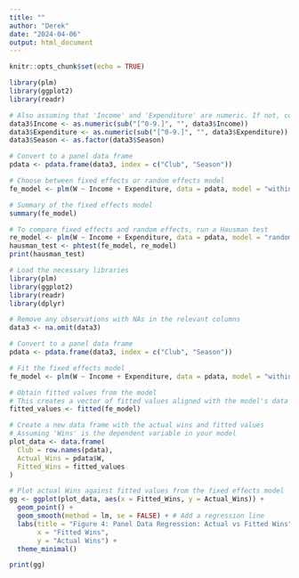 ```yaml
---
title: ""
author: "Derek"
date: "2024-04-06"
output: html_document
---
```


```r
knitr::opts_chunk$set(echo = TRUE)
```

```r
library(plm)
library(ggplot2)
library(readr)

# Also assuming that 'Income' and 'Expenditure' are numeric. If not, convert them:
data3$Income <- as.numeric(sub("[^0-9.]", "", data3$Income))
data3$Expenditure <- as.numeric(sub("[^0-9.]", "", data3$Expenditure))
data3$Season <- as.factor(data3$Season)

# Convert to a panel data frame
pdata <- pdata.frame(data3, index = c("Club", "Season"))

# Choose between fixed effects or random effects model
fe_model <- plm(W ~ Income + Expenditure, data = pdata, model = "within")

# Summary of the fixed effects model
summary(fe_model)

# To compare fixed effects and random effects, run a Hausman test
re_model <- plm(W ~ Income + Expenditure, data = pdata, model = "random")
hausman_test <- phtest(fe_model, re_model)
print(hausman_test)
```

```r
# Load the necessary libraries
library(plm)
library(ggplot2)
library(readr)
library(dplyr)

# Remove any observations with NAs in the relevant columns
data3 <- na.omit(data3)

# Convert to a panel data frame
pdata <- pdata.frame(data3, index = c("Club", "Season"))

# Fit the fixed effects model
fe_model <- plm(W ~ Income + Expenditure, data = pdata, model = "within")

# Obtain fitted values from the model
# This creates a vector of fitted values aligned with the model's data
fitted_values <- fitted(fe_model)

# Create a new data frame with the actual wins and fitted values
# Assuming 'Wins' is the dependent variable in your model
plot_data <- data.frame(
  Club = row.names(pdata),
  Actual_Wins = pdata$W,
  Fitted_Wins = fitted_values
)

# Plot actual Wins against fitted values from the fixed effects model
gg <- ggplot(plot_data, aes(x = Fitted_Wins, y = Actual_Wins)) +
  geom_point() +
  geom_smooth(method = lm, se = FALSE) + # Add a regression line
  labs(title = "Figure 4: Panel Data Regression: Actual vs Fitted Wins",
       x = "Fitted Wins",
       y = "Actual Wins") +
  theme_minimal()

print(gg)
```



